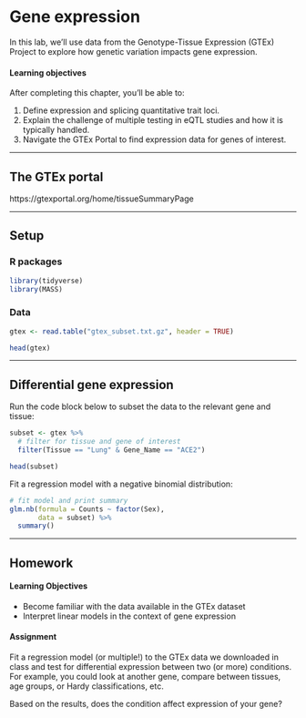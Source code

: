 # Gene expression

In this lab, we'll use data from the Genotype-Tissue Expression (GTEx) Project to explore how genetic variation impacts gene expression.

#### Learning objectives

After completing this chapter, you'll be able to:

1. Define expression and splicing quantitative trait loci.
2. Explain the challenge of multiple testing in eQTL studies and how it is typically handled.
3. Navigate the GTEx Portal to find expression data for genes of interest.


***


## The GTEx portal

https://gtexportal.org/home/tissueSummaryPage


***


## Setup

### R packages

```r
library(tidyverse)
library(MASS)
```

### Data

```r
gtex <- read.table("gtex_subset.txt.gz", header = TRUE)

head(gtex)
```


***


## Differential gene expression

Run the code block below to subset the data to the relevant gene and tissue:

```r
subset <- gtex %>%
  # filter for tissue and gene of interest
  filter(Tissue == "Lung" & Gene_Name == "ACE2")

head(subset)
```

Fit a regression model with a negative binomial distribution:

```r
# fit model and print summary
glm.nb(formula = Counts ~ factor(Sex),
       data = subset) %>%
  summary()
```


***


## Homework

#### Learning Objectives

* Become familiar with the data available in the GTEx dataset
* Interpret linear models in the context of gene expression

#### Assignment

Fit a regression model (or multiple!) to the GTEx data we downloaded in class and test for differential expression between two (or more) conditions. For example, you could look at another gene, compare between tissues, age groups, or Hardy classifications, etc.

Based on the results, does the condition affect expression of your gene?

```r

```

